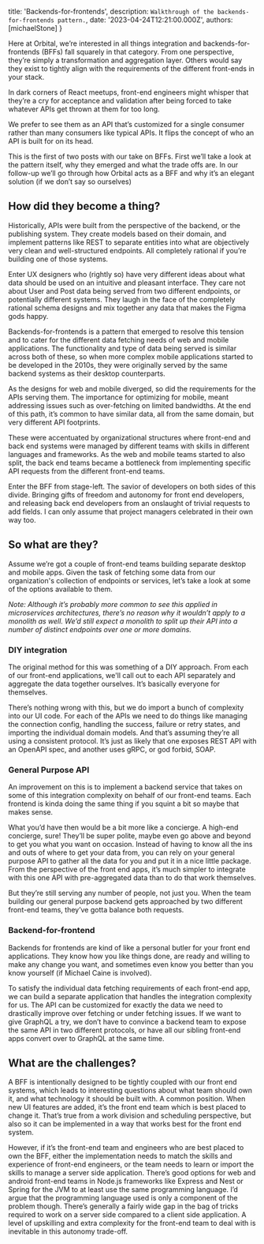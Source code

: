 




  title: 'Backends-for-frontends',
  description: `Walkthrough of the backends-for-frontends pattern.`,
  date: '2023-04-24T12:21:00.000Z',
  authors: [michaelStone]
}

Here at Orbital, we’re interested in all things integration and backends-for-frontends (BFFs) fall squarely in that category. From one perspective, they’re simply a transformation and aggregation layer. Others would say they exist to tightly align with the requirements of the different front-ends in your stack. 

In dark corners of React meetups, front-end engineers might whisper that they’re a cry for acceptance and validation after being forced to take whatever APIs get thrown at them for too long.

We prefer to see them as an API that’s customized for a single consumer rather than many consumers like typical APIs. It flips the concept of who an API is built for on its head.

This is the first of two posts with our take on BFFs. First we’ll take a look at the pattern itself, why they emerged and what the trade offs are. In our follow-up we’ll go through how Orbital acts as a BFF and why it’s an elegant solution (if we don’t say so ourselves)

## How did they become a thing?

Historically, APIs were built from the perspective of the backend, or the publishing system. They create models based on their domain, and implement patterns like REST to separate entities into what are objectively very clean and well-structured endpoints. All completely rational if you’re building one of those systems.

Enter UX designers who (rightly so) have very different ideas about what data should be used on an intuitive and pleasant interface. They care not about User and Post data being served from two different endpoints, or potentially different systems. They laugh in the face of the completely rational schema designs and mix together any data that makes the Figma gods happy. 

Backends-for-frontends is a pattern that emerged to resolve this tension and to cater for the different data fetching needs of web and mobile applications. The functionality and type of data being served is similar across both of these, so when more complex mobile applications started to be developed in the 2010s, they were originally served by the same backend systems as their desktop counterparts.

As the designs for web and mobile diverged, so did the requirements for the APIs serving them.  The importance for optimizing for mobile, meant addressing issues such as over-fetching on limited bandwidths. At the end of this path, it’s common to have similar data, all from the same domain, but very different API footprints. 

These were accentuated by organizational structures where front-end and back end systems were managed by different teams with skills in different languages and frameworks. As the web and mobile teams started to also split, the back end teams became a bottleneck from implementing specific API requests from the different front-end teams. 

Enter the BFF from stage-left. The savior of developers on both sides of this divide. Bringing gifts of freedom and autonomy for front end developers, and releasing back end developers from an onslaught of trivial requests to add fields. I can only assume that project managers celebrated in their own way too.


## So what are they?

Assume we’re got a couple of front-end teams building separate desktop and mobile apps. Given the task of fetching some data from our organization's collection of endpoints or services, let’s take a look at some of the options available to them.

*Note: Although it’s probably more common to see this applied in microservices architectures, there’s no reason why it wouldn’t apply to a monolith as well. We’d still expect a monolith to split up their API into a number of distinct endpoints over one or more domains.*

### DIY integration

The original method for this was something of a DIY approach. From each of our front-end applications, we'll call out to each API separately and aggregate the data together ourselves. It’s basically everyone for themselves.

<BlogImageWithCaption src={DiyIntegration}
                  caption='' />

There’s nothing wrong with this, but we do import a bunch of complexity into our UI code. For each of the APIs we need to do things like managing the connection config, handling the success, failure or retry states, and importing the individual domain models. And that’s assuming they’re all using a consistent protocol. It’s just as likely that one exposes REST API with an OpenAPI spec, and another uses gRPC, or god forbid, SOAP.

### General Purpose API

An improvement on this is to implement a backend service that takes on some of this integration complexity on behalf of our front-end teams. Each frontend is kinda doing the same thing if you squint a bit so maybe that makes sense. 

<BlogImageWithCaption src={GeneralPurposeApi}
                  caption='' />

What you’d have then would be a bit more like a concierge. A high-end concierge, sure! They’ll be super polite, maybe even go above and beyond to get you what you want on occasion. Instead of having to know all the ins and outs of where to get your data from, you can rely on your general purpose API to gather all the data for you and put it in a nice little package. From the perspective of the front end apps, it’s much simpler to integrate with this one API with pre-aggregated data than to do that work themselves.

But they’re still serving any number of people, not just you. When the team building our general purpose backend gets approached by two different front-end teams, they’ve gotta balance both requests.


### Backend-for-frontend

Backends for frontends are kind of like a personal butler for your front end applications. They know how you like things done, are ready and willing to make any change you want, and sometimes even know you better than you know yourself (if Michael Caine is involved). 

To satisfy the individual data fetching requirements of each front-end app, we can build a separate application that handles the integration complexity for us. The API can be customized for exactly the data we need to drastically improve over fetching or under fetching issues. If we want to give GraphQL a try, we don’t have to convince a backend team to expose the same API in two different protocols, or have all our sibling front-end apps convert over to GraphQL at the same time.

<BlogImageWithCaption src={Bff}
                  caption='' />


## What are the challenges?

A BFF is intentionally designed to be tightly coupled with our front end systems, which leads to interesting questions about what team should own it, and what technology it should be built with. A common position. When new UI features are added, it’s the front end team which is best placed to change it. That’s true from a work division and scheduling perspective, but also so it can be implemented in a way that works best for the front end system.

However, if it’s the front-end team and engineers who are best placed to own the BFF, either the implementation needs to match the skills and experience of front-end engineers, or the team needs to learn or import the skills to manage a server side application. There’s good options for web and android front-end teams in Node.js frameworks like Express and Nest or Spring for the JVM to at least use the same programming language. I’d argue that the programming language used is only a component of the problem though. There’s generally a fairly wide gap in the bag of tricks required to work on a server side compared to a client side application. A level of upskilling and extra complexity for the front-end team to deal with is inevitable in this autonomy trade-off.
